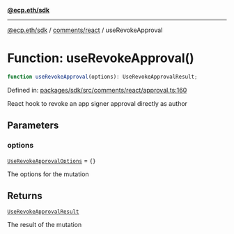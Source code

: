 [**@ecp.eth/sdk**](../../../index.mdx)

***

[@ecp.eth/sdk](/sdk-reference/index.mdx) / [comments/react](/sdk-reference/comments/react/index.mdx) / useRevokeApproval

# Function: useRevokeApproval()

```ts
function useRevokeApproval(options): UseRevokeApprovalResult;
```

Defined in: [packages/sdk/src/comments/react/approval.ts:160](https://github.com/ecp-eth/comments-monorepo/blob/main/packages/sdk/src/comments/react/approval.ts#L160)

React hook to revoke an app signer approval directly as author

## Parameters

### options

[`UseRevokeApprovalOptions`](/sdk-reference/comments/react/type-aliases/UseRevokeApprovalOptions.mdx) = `{}`

The options for the mutation

## Returns

[`UseRevokeApprovalResult`](/sdk-reference/comments/react/type-aliases/UseRevokeApprovalResult.mdx)

The result of the mutation
